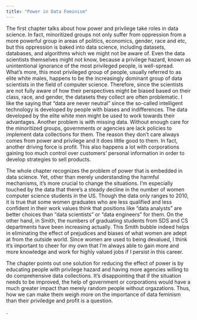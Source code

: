 ```yaml
---
title: "Power in Data Feminism"
---
```


The first chapter talks about how power and privilege take roles in data science. In fact, minoritized groups not only suffer from oppression from a more powerful group in areas of politics, economics, gender, race and etc, but this oppression is baked into data science, including datasets, databases, and algorithms which we might not be aware of. Even the data scientists themselves might not know, because a privilege hazard, known as unintentional ignorance of the most privileged people, is well-spread. What’s more, this most privileged group of people, usually referred to as elite white males, happens to be the increasingly dominant group of data scientists in the field of computer science. Therefore, since the scientists are not fully aware of how their perspectives might be biased based on their class, race, and gender, the datasets they collect are often problematic. I like the saying that “data are never neutral” since the so-called intelligent technology is developed by people with biases and indifferences. The data developed by the elite white men might be used to work towards their advantages. Another problem is with missing data. Without enough care for the minoritized groups, governments or agencies are lack policies to implement data collections for them. The reason they don’t care always comes from power and privilege and it does little good to them. In fact, another driving force is profit. This also happens a lot with corporations gaining too much control over customers’ personal information in order to develop strategies to sell products. 

The whole chapter recognizes the problem of power that is embedded in data science. Yet, other than merely understanding the harmful mechanisms, it’s more crucial to change the situations. I’m especially touched by the data that there’s a steady decline in the number of women computer science students in the US. Though the data only ranges to 2010, it is true that some women graduates who are less qualified and less confident in their work values think that positions like “data analysts” are better choices than “data scientists” or “data engineers” for them. On the other hand, in Smith, the numbers of graduating students from SDS and CS departments have been increasing actually. This Smith bubble indeed helps in eliminating the effect of prejudices and biases of what women are adept at from the outside world. Since women are used to being devalued, I think it’s important to cheer for my own that I’m always able to gain more and more knowledge and work for highly valued jobs if I persist in this career.

The chapter points out one solution for reducing the effect of power is by educating people with privilege hazard and having more agencies willing to do comprehensive data collections. It’s disappointing that if the situation needs to be improved, the help of government or corporations would have a much greater impact than merely random people without orgazations. Thus, how we can make them weigh more on the importance of data feminism than their priviledge and profit is a question. 

.
